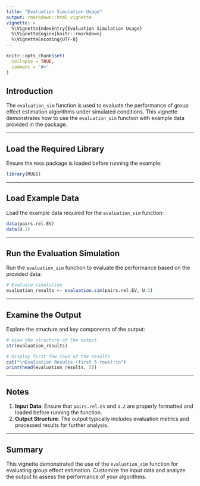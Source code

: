 ```yaml
---
title: "Evaluation Simulation Usage"
output: rmarkdown::html_vignette
vignette: >
  %\VignetteIndexEntry{Evaluation Simulation Usage}
  %\VignetteEngine{knitr::rmarkdown}
  %\VignetteEncoding{UTF-8}
---
```


```r
knitr::opts_chunk$set(
  collapse = TRUE,
  comment = "#>"
)
```

## Introduction

The `evaluation_sim` function is used to evaluate the performance of group effect estimation algorithms under simulated conditions. This vignette demonstrates how to use the `evaluation_sim` function with example data provided in the package.

---

## Load the Required Library

Ensure the `MUGS` package is loaded before running the example:

```r
library(MUGS)
```

---

## Load Example Data

Load the example data required for the `evaluation_sim` function:

```r
data(pairs.rel.EV)
data(U.2)
```
---

## Run the Evaluation Simulation

Run the `evaluation_sim` function to evaluate the performance based on the provided data:

```r
# Evaluate simulation
evaluation_results <- evaluation.sim(pairs.rel.EV, U.2)
```

---

## Examine the Output

Explore the structure and key components of the output:

```r
# View the structure of the output
str(evaluation_results)

# Display first few rows of the results
cat("\nEvaluation Results (first 5 rows):\n")
print(head(evaluation_results, 5))
```

---

## Notes

1. **Input Data**: Ensure that `pairs.rel.EV` and `U.2` are properly formatted and loaded before running the function.
2. **Output Structure**: The output typically includes evaluation metrics and processed results for further analysis.

---

## Summary

This vignette demonstrated the use of the `evaluation_sim` function for evaluating group effect estimation. Customize the input data and analyze the output to assess the performance of your algorithms.
